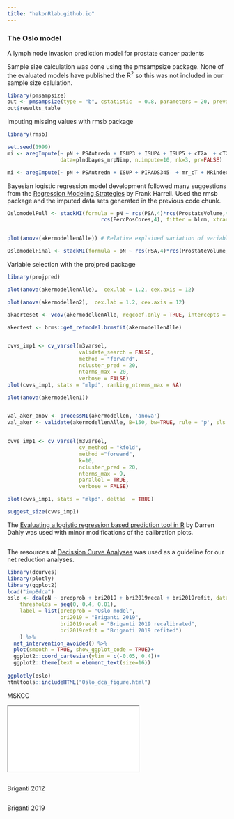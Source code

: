 ```yaml
---
title: "hakonRlab.github.io"
---
```


### **The Oslo model**

A lymph node invasion prediction model for prostate cancer patients

Sample size calculation was done using the pmsampsize package. None of the evaluated models have published the R^2^ so this was not included in our sample size calulation.

```r
library(pmsampsize)
out <- pmsampsize(type = "b", cstatistic  = 0.8, parameters = 20, prevalence = 0.25, shrinkage = 0.8)
out$results_table

```

Imputing missing values with rmsb package

```r
library(rmsb)

set.seed(1999)         
mi <- aregImpute(~ pN + PSAutredn + ISUP3 + ISUP4 + ISUP5 + cT2a  + cT2b + cT2c + cT3 + PIRADS4 + PIRADS5  + cT_mr3a + cT_mr3b + MRindexTumorL1 + ProstVolum + BMI,
                 data=plndbayes_mrpNimp, n.impute=10, nk=3, pr=FALSE)

mi <- aregImpute(~ pN + PSAutredn + ISUP + PIRADS345  + mr_cT + MRindexTumorL1 + ProstVolum + dre_cT + BMI + PercPosCores, data=plndbayes_mrpNimp, n.impute=10, nk=4, pr=FALSE, boot.method = 'approximate bayesian')
```

Bayesian logistic regression model development followed many suggestions from the [Regression Modeling Strategies](https://hbiostat.org/rmsc/) by Frank Harrell. Used the rmsb package and the imputed data sets generated in the previous code chunk.

```r
OslomodelFull <- stackMI(formula = pN ~ rcs(PSA,4)*rcs(ProstateVolume,4) + ISUP  + dre_cT  + PIRADS345  + mr_cT + rcs(MRindexTumorL1,4)  + rcs(BMI,4) +
                              rcs(PercPosCores,4), fitter = blrm, xtrans = mi, data=plndbayes_mrpNimp, iter = 4000, warmup = 2000 , chain = 4, file='OslomodelFull.RDS')


plot(anova(akermodellenAlle)) # Relative explained variation of variables

OslomodelFinal <- stackMI(formula = pN ~ rcs(PSA,4)*rcs(ProstateVolume,4) + ISUP + mr_cT + rcs(MRindexTumorL1,4), fitter = blrm, xtrans = mi, data=plndbayes_mrpNimp, iter = 4000, warmup = 2000 , chain = 4, file='OslomodellenFinal.RDS')
```

Variable selection with the projpred package

```r
library(projpred)

plot(anova(akermodellenAlle),  cex.lab = 1.2, cex.axis = 12)

plot(anova(akermodellen2),  cex.lab = 1.2, cex.axis = 12)

akaerteset <- vcov(akermodellenAlle, regcoef.only = TRUE, intercepts = "all")

akertest <- brms::get_refmodel.brmsfit(akermodellenAlle)


cvvs_imp1 <- cv_varsel(m3varsel,
                       validate_search = FALSE,
                       method = "forward",
                       ncluster_pred = 20,
                       nterms_max = 20,
                       verbose = FALSE)
plot(cvvs_imp1, stats = "mlpd", ranking_ntrems_max = NA)

plot(anova(akermodellen1))


val_aker_anov <- processMI(akermodellen, 'anova')
val_aker <- validate(akermodellenAlle, B=150, bw=TRUE, rule = 'p', sls = 0.1, type = 'individual')


cvvs_imp1 <- cv_varsel(m3varsel,
                       cv_method = "kfold",
                       method ="forward",
                       k=10,
                       ncluster_pred = 20,
                       nterms_max = 9,
                       parallel = TRUE,
                       verbose = FALSE)

plot(cvvs_imp1, stats = "mlpd", deltas  = TRUE)

suggest_size(cvvs_imp1)
```

The [Evaluating a logistic regression based prediction tool in R](https://darrendahly.github.io/post/homr) by Darren Dahly was used with minor modifications of the calibration plots.

```r

```

The resources at [Decission Curve Analyses](https://mskcc-epi-bio.github.io/decisioncurveanalysis/dca-tutorial.html) was used as a guideline for our net reduction analyses.

```r
library(dcurves)
library(plotly)
library(ggplot2)
load("imp8dca")
oslo <- dca(pN ~ predprob + bri2019 + bri2019recal + bri2019refit, data = imp8dca,
    thresholds = seq(0, 0.4, 0.01),
    label = list(predprob = "Oslo model",
                 bri2019 = "Briganti 2019",
                 bri2019recal = "Briganti 2019 recalibrated",
                 bri2019refit = "Briganti 2019 refited")
    ) %>% 
  net_intervention_avoided() %>% 
  plot(smooth = TRUE, show_ggplot_code = TRUE)+
  ggplot2::coord_cartesian(ylim = c(-0.05, 0.4))+
  ggplot2::theme(text = element_text(size=16))
 
ggplotly(oslo)
htmltools::includeHTML("Oslo_dca_figure.html")
```

MSKCC

<iframe src="Oslo_dca_figure.html">

</iframe>

```r

```

Briganti 2012

```r

```

Briganti 2019

```r

```
